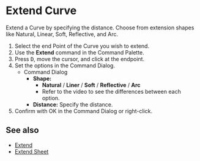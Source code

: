 
# Extend Curve

<Reference shortcut="" command="Extend Curve" button="" />

Extend a Curve by specifying the distance. Choose from extension shapes like Natural, Linear, Soft, Reflective, and Arc.

1. Select the end Point of the Curve you wish to extend.
2. Use the **Extend** command in the Command Palette.
3. Press <kbd>D</kbd>, move the cursor, and click at the endpoint.
4. Set the options in the Command Dialog.
   - <Kst>Command Dialog</Kst>
      - **Shape:**
         - **Natural** / **Liner** /  **Soft** /  **Reflective** / **Arc**
         - Refer to the video to see the differences between each option.
      - **Distance:** Specify the distance.
5. Confirm with OK in the Command Dialog or right-click.

<VideoPlayer fileName="extend-curve"/>

## See also
- [Extend](./extend)
- [Extend Sheet](../solid/extend-sheet)
